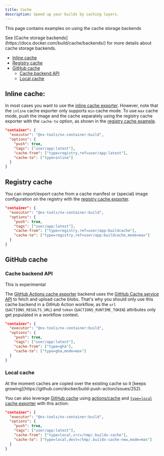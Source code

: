 ```yaml
---
title: Cache
description: Speed up your builds by caching layers.
---
```


This page contains examples on using the cache storage backends

<Callout title="Note" type="info">
  See [Cache storage backends](https://docs.docker.com/build/cache/backends/) for more details about cache storage backends.
</Callout>


- [Inline cache](#inline-cache)
- [Registry cache](#registry-cache)
- [GitHub cache](#github-cache)
  - [Cache backend API](#cache-backend-api)
  - [Local cache](#local-cache)



## Inline cache:

In most cases you want to use the [inline cache exporter](https://docs.docker.com/build/cache/backends/inline/). However,
note that the `inline` cache exporter only supports `min` cache mode. To use `max` cache mode, push the image and the
cache separately using the registry cache exporter with the `cache-to` option, as shown in the [registry cache example](#registry-cache).


```json
"container": {
  "executor": "@nx-tools/nx-container:build",
  "options": {
    "push": true,
    "tags": ["user/app:latest"],
    "cache-from": ["type=registry,ref=user/app:latest"],
    "cache-to": ["type=inline"]
  }
}
```

## Registry cache

You can import/export cache from a cache manifest or (special) image configuration on the registry with the [registry cache exporter](
https://docs.docker.com/build/cache/backends/registry/).


```json
"container": {
  "executor": "@nx-tools/nx-container:build",
  "options": {
    "push": true,
    "tags": ["user/app:latest"],
    "cache-from": ["type=registry,ref=user/app:buildcache"],
    "cache-to": ["type=registry,ref=user/app:buildcache,mode=max"]
  }
}
```

## GitHub cache

### Cache backend API

<Callout type="warning">
  This is experimental
</Callout>

The [GitHub Actions cache exporter](https://docs.docker.com/build/cache/backends/gha/) backend uses the
[GitHub Cache service API](https://github.com/tonistiigi/go-actions-cache)  to fetch and upload cache blobs. That's why
you should only use this cache backend in a GitHub Action workflow, as the `url` (`$ACTIONS_RESULTS_URL`) and `token`
(`$ACTIONS_RUNTIME_TOKEN`) attributes only get populated in a workflow context.


```json
"container": {
  "executor": "@nx-tools/nx-container:build",
  "options": {
    "push": true,
    "tags": ["user/app:latest"],
    "cache-from": ["type=gha"],
    "cache-to": ["type=gha,mode=max"]
  }
}
```

### Local cache

<Callout type="warning">
  At the moment caches are copied over the existing cache so it [keeps growing](https://github.com/docker/build-push-action/issues/252).
</Callout>

You can also leverage [GitHub cache](https://docs.github.com/en/actions/configuring-and-managing-workflows/caching-dependencies-to-speed-up-workflows)
using [actions/cache](https://github.com/actions/cache) and [`type=local` cache exporter](https://github.com/moby/buildkit#local-directory-1)
with this action:

```json
"container": {
  "executor": "@nx-tools/nx-container:build",
  "options": {
    "push": true,
    "tags": ["user/app:latest"],
    "cache-from": ["type=local,src=/tmp/.buildx-cache"],
    "cache-to": ["type=local,dest=/tmp/.buildx-cache-new,mode=max"]
  }
}
```